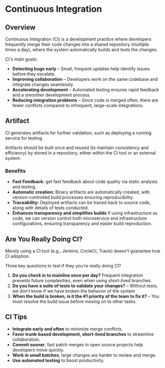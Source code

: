 # Continuous Integration

## Overview

Continuous Integration (CI) is a development practice where developers frequently merge their code changes into a shared repository (multiple times a day), where the system automatically builds and tests the changes.

CI's main goals:
- **Detecting bugs early** – Small, frequent updates help identify issues before they escalate.
- **Improving collaboration** – Developers work on the same codebase and integrate changes seamlessly.
- **Accelerating development** – Automated testing ensures rapid feedback and a smoother development process.
- **Reducing integration problems** – Since code is merged often, there are fewer conflicts compared to infrequent, large-scale integrations.


## Artifact

CI generates artifacts for further validation, such as deploying a running service for testing.

Artifacts should be built once and reused (to maintain consistency and efficiency) by stored in a repository, either within the CI tool or an external system.

### Benefits

- **Fast Feedback:** get fast feedback about code quality via static analysis and testing.  
- **Automatic creation:** Binary artifacts are automatically created, with version-controlled build processes ensuring reproducibility.  
- **Traceability:** Deployed artifacts can be traced back to source code, along with details of tests conducted.  
- **Enhances transparency and simplifies builds** if using infrastructure as code, we can version control both microservice and infrastructure configurations, ensuring transparency and easier build reproduction.


## Are You Really Doing CI?

Merely using a CI tool (e.g., Jenkins, CircleCI, Travis) doesn’t guarantee true CI adoption.

Three key questions to test if they you're really doing CI?

1. **Do you check in to mainline once per day?** Frequent integration prevents future complexities, even when using short-lived branches.  
2. **Do you have a suite of tests to validate your changes?** – Without tests, we don’t know if we have broken the behavior of the system
3. **When the build is broken, is it the #1 priority of the team to fix it?** – You must resolve the build issue before moving on to other tasks.


## CI Tips

- **Integrate early and often** to minimize merge conflicts.  
- **Favor trunk-based development, short-lived branches** to streamline collaboration.  
- **Commit sooner**, fast patch merges in open source projects help developers move quickly.  
- **Work in small batches**, large changes are harder to review and merge.  
- **Use automated testing** to boost productivity.  
